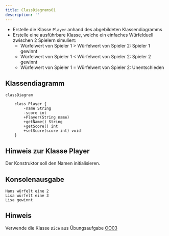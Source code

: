 ```yaml
---
title: ClassDiagrams01
description: ''
---
```



- Erstelle die Klasse `Player` anhand des abgebildeten Klassendiagramms
- Erstelle eine ausführbare Klasse, welche ein einfaches Würfelduell zwischen 2
  Spielern simuliert:
  - Würfelwert von Spieler 1 > Würfelwert von Spieler 2: Spieler 1 gewinnt
  - Würfelwert von Spieler 1 < Würfelwert von Spieler 2: Spieler 2 gewinnt
  - Würfelwert von Spieler 1 = Würfelwert von Spieler 2: Unentschieden

## Klassendiagramm

```mermaid
classDiagram

    class Player {
        -name String
        -score int
        +Player(String name)
        +getName() String
        +getScore() int
        +setScore(score int) void
    }
```

## Hinweis zur Klasse Player

Der Konstruktor soll den Namen initialisieren.

## Konsolenausgabe

```console
Hans würfelt eine 2
Lisa würfelt eine 3
Lisa gewinnt
```

## Hinweis

Verwende die Klasse `Dice` aus Übungsaufgabe [OO03](../oo/oo03)

<Exercise pullRequest="36" branchSuffix="class-diagrams/01" />
